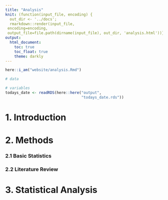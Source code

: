```yaml
---
title: "Analysis"
knit: (function(input_file, encoding) {
  out_dir <- '../docs';
  rmarkdown::render(input_file,
 encoding=encoding,
 output_file=file.path(dirname(input_file), out_dir, 'analysis.html'))})
output:
  html_document:
    toc: true
    toc_float: true
    theme: darkly
---
```


```r
here::i_am("website/analysis.Rmd")
```

```r
# data 

# variables
todays_date <- readRDS(here::here("output",
                                  "todays_date.rds"))
```

# 1. Introduction 

# 2. Methods

### 2.1 Basic Statistics

### 2.2 Literature Review

# 3. Statistical Analysis 

